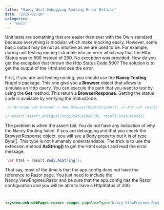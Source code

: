 ```yaml
---
title: "Nancy Unit Debugging Routing Error Details"
date: "2015-02-18"
categories: 
  - "owin"
---
```


Unit tests are something that are easier than ever with the Owin standard because everything is modular which make mocking easily. However, some basic output may be not as intuitive as we are used to be. For example, during unit testing routing I stumble into an error which say that the Http Status was to 500 instead of 200. No exception was provided. How do you get the exception that thrown the Http Status Code 500? The solution is to get the output of the Html and see the error.

First, if you are unit testing routing, you should use the **Nancy.Testing** Nuget's package. This one give you a **Browser** object that allows to simulate an Http query. You can execute the path that you want to test by using the **Get** method. This return a **BrowserResponse**. Getting the status code is available by verifying the StatusCode.


```csharp
 // Arrange var browser = new Browser(bootstrapper); // Act var result = browser.Get("/", with => with.HttpRequest());

// Assert Assert.AreEqual(HttpStatusCode.OK, result.StatusCode); 
```

The problem is when the assert fail. You do not have any indication of why the Nancy Routing failed. If you are debugging and that you check the BrowserResponse object, you will see a Body property but it is of type Byte[]. This type is not humanely understandable. The trick is to use the extension method **AsString()** to get the Html output and read the error message.


```csharp
 var html = result.Body.AsString(); 
```

That say, most of the time is that the app.config does not have the reference to Razor page. You just need to include the Nancy.ViewEngines.Razor and be sure that the app.config has the Razor configuration and you will be able to have a HttpStatus of 200. 
```xml


<system.web.webPages.razor> <pages pageBaseType="Nancy.ViewEngines.Razor.NancyRazorViewBase"> <namespaces> <add namespace="Nancy.ViewEngines.Razor" /> </namespaces> </pages> </system.web.webPages.razor> 
```

